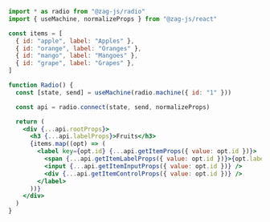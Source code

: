 ```jsx
import * as radio from "@zag-js/radio"
import { useMachine, normalizeProps } from "@zag-js/react"

const items = [
  { id: "apple", label: "Apples" },
  { id: "orange", label: "Oranges" },
  { id: "mango", label: "Mangoes" },
  { id: "grape", label: "Grapes" },
]

function Radio() {
  const [state, send] = useMachine(radio.machine({ id: "1" }))

  const api = radio.connect(state, send, normalizeProps)

  return (
    <div {...api.rootProps}>
      <h3 {...api.labelProps}>Fruits</h3>
      {items.map((opt) => (
        <label key={opt.id} {...api.getItemProps({ value: opt.id })}>
          <span {...api.getItemLabelProps({ value: opt.id })}>{opt.label}</span>
          <input {...api.getItemInputProps({ value: opt.id })} />
          <div {...api.getItemControlProps({ value: opt.id })} />
        </label>
      ))}
    </div>
  )
}
```
